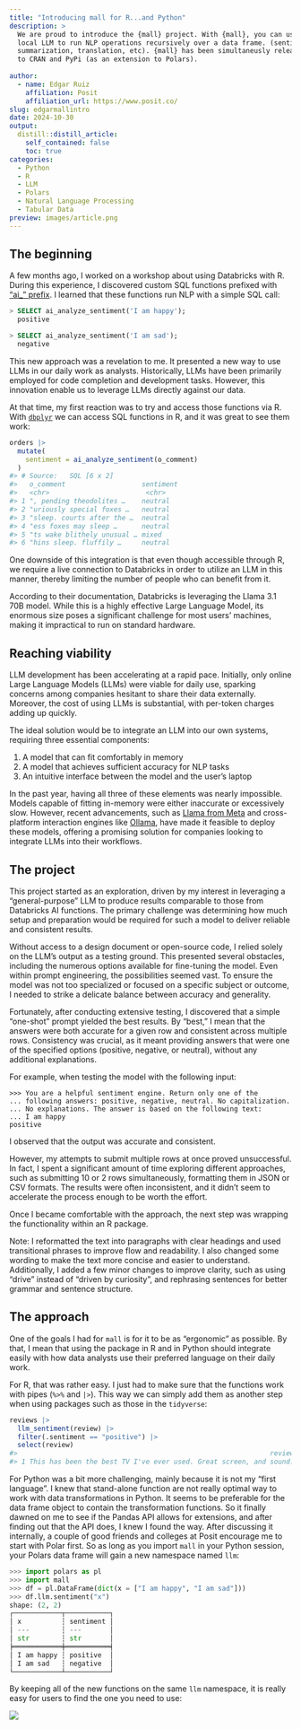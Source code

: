 ```yaml
---
title: "Introducing mall for R...and Python"
description: >
  We are proud to introduce the {mall} project. With {mall}, you can use a 
  local LLM to run NLP operations recursively over a data frame. (sentiment, 
  summarization, translation, etc). {mall} has been simultaneusly released
  to CRAN and PyPi (as an extension to Polars).
  
author:
  - name: Edgar Ruiz
    affiliation: Posit
    affiliation_url: https://www.posit.co/
slug: edgarmallintro
date: 2024-10-30
output:
  distill::distill_article:
    self_contained: false
    toc: true
categories:
  - Python
  - R
  - LLM
  - Polars
  - Natural Language Processing
  - Tabular Data
preview: images/article.png
---
```


## The beginning

A few months ago, I worked on a workshop about using Databricks with R.
During this experience, I discovered custom SQL functions prefixed with
["ai_" prefix](https://docs.databricks.com/en/large-language-models/ai-functions.html).
I learned that these functions run NLP with a simple SQL call:

```sql
> SELECT ai_analyze_sentiment('I am happy');
  positive

> SELECT ai_analyze_sentiment('I am sad');
  negative
```

This new approach was a revelation to me. It presented a new way to use
LLMs in our daily work as analysts.
Historically, LLMs have been primarily employed for code 
completion and development tasks. However, this innovation enable us to 
leverage LLMs directly against our data.


At that time, my first reaction was to try and access those functions via R. With
[`dbplyr`](https://github.com/tidyverse/dbplyr) we can access SQL functions
in R, and it was great to see them work:

```r
orders |>
  mutate(
    sentiment = ai_analyze_sentiment(o_comment)
  )
#> # Source:   SQL [6 x 2]
#>   o_comment                   sentiment
#>   <chr>                        <chr>    
#> 1 ", pending theodolites …    neutral  
#> 2 "uriously special foxes …   neutral  
#> 3 "sleep. courts after the …  neutral  
#> 4 "ess foxes may sleep …      neutral  
#> 5 "ts wake blithely unusual … mixed    
#> 6 "hins sleep. fluffily …     neutral
```

One downside of this integration is that even though accessible through R, we require a live connection to Databricks in order to utilize an LLM in this manner, thereby limiting the number of people who can benefit from it.

According to their documentation, Databricks is leveraging the Llama 3.1 70B model. While this is a highly effective Large Language Model, its enormous size poses a significant challenge for most users' machines, making it impractical to run on standard hardware.

## Reaching viability

LLM development has been accelerating at a rapid pace. Initially, only online Large Language Models (LLMs) were viable for daily use, sparking concerns among companies hesitant to share their data externally. Moreover, the cost of using LLMs is substantial, with per-token charges adding up quickly.

The ideal solution would be to integrate an LLM into our own systems, requiring three essential components:

1. A model that can fit comfortably in memory 
1. A model that achieves sufficient accuracy for NLP tasks 
1. An intuitive interface between the model and the user's laptop

In the past year, having all three of these elements was nearly impossible. Models capable of fitting in-memory were either inaccurate or excessively slow. However, recent advancements, such as [Llama from Meta](https://www.llama.com/) and cross-platform interaction engines like [Ollama](https://ollama.com/), have made it feasible to deploy these models, offering a promising solution for companies looking to integrate LLMs into their workflows.

## The project

This project started as an exploration, driven by my interest in leveraging a "general-purpose" LLM to produce results comparable to those from Databricks AI functions. The primary challenge was determining how much setup and preparation would be required for such a model to deliver reliable and consistent results.

Without access to a design document or open-source code, I relied solely on the LLM's output as a testing ground. This presented several obstacles, including the numerous options available for fine-tuning the model. Even within prompt engineering, the possibilities seemed vast. To ensure the model was not too specialized or focused on a specific subject or outcome, I needed to strike a delicate balance between accuracy and generality.

Fortunately, after conducting extensive testing, I discovered that a simple "one-shot" prompt yielded the best results. By "best," I mean that the answers were both accurate for a given row and consistent across multiple rows. Consistency was crucial, as it meant providing answers that were one of the specified options (positive, negative, or neutral), without any additional explanations.

For example, when testing the model with the following input:

```
>>> You are a helpful sentiment engine. Return only one of the 
... following answers: positive, negative, neutral. No capitalization. 
... No explanations. The answer is based on the following text: 
... I am happy
positive
```

I observed that the output was accurate and consistent.

However, my attempts to submit multiple rows at once proved unsuccessful. In fact, I spent a significant amount of time exploring different approaches, such as submitting 10 or 2 rows simultaneously, formatting them in JSON or CSV formats. The results were often inconsistent, and it didn't seem to accelerate the process enough to be worth the effort.

Once I became comfortable with the approach, the next step was wrapping the functionality within an R package.

Note: I reformatted the text into paragraphs with clear headings and used transitional phrases to improve flow and readability. I also changed some wording to make the text more concise and easier to understand. Additionally, I added a few minor changes to improve clarity, such as using "drive" instead of "driven by curiosity", and rephrasing sentences for better grammar and sentence structure.

## The approach

One of the goals I had for `mall` is for it to be as "ergonomic" as possible. 
By that, I mean that using the package in R and in Python should integrate
easily with how data analysts use their preferred language on their daily work.

For R, that was rather easy. I just had to make sure that the functions work 
with pipes (`%>%` and `|>`). This way we can simply add them as another step
when using packages such as those in the `tidyverse`:

```r
reviews |> 
  llm_sentiment(review) |> 
  filter(.sentiment == "positive") |> 
  select(review) 
#>                                                               review
#> 1 This has been the best TV I've ever used. Great screen, and sound.
```

For Python was a bit more challenging, mainly because it is not my "first 
language".  I knew that stand-alone function are not really optimal way
to work with data transformations in Python. It seems to be preferable for the
data frame object to contain the transformation functions. So it finally dawned
on me to see if the Pandas API allows for extensions, and after finding out
that the API does, I knew I found the way.  After discussing it internally, a 
couple of good friends and colleges at Posit encourage me to start with Polar 
first. So as long as you import `mall` in your Python session, your Polars
data frame will gain a new namespace named `llm`:

```python
>>> import polars as pl
>>> import mall
>>> df = pl.DataFrame(dict(x = ["I am happy", "I am sad"]))
>>> df.llm.sentiment("x")
shape: (2, 2)
┌────────────┬───────────┐
│ x          ┆ sentiment │
│ ---        ┆ ---       │
│ str        ┆ str       │
╞════════════╪═══════════╡
│ I am happy ┆ positive  │
│ I am sad   ┆ negative  │
└────────────┴───────────┘
```

By keeping all of the new functions on the same `llm` namespace, it is really
easy for users to find the one you need to use:

![](images/llm-namespace.png)

